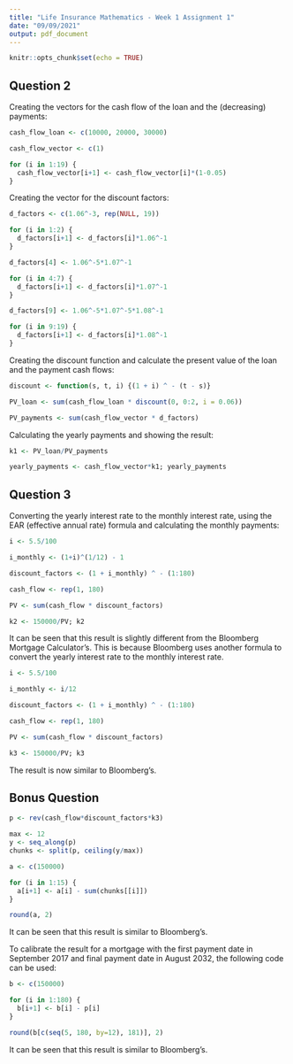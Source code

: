 ---
title: "Life Insurance Mathematics - Week 1 Assignment 1"
date: "09/09/2021"
output: pdf_document
---

\begin{center}
Group 3: Vu The Doan (12918687), Shagun Saini (13011448), Ngoc Nguyen (13009842), Aljer Lee Zhen Yee (12563412)
\end{center}

```{r setup, include=FALSE}
knitr::opts_chunk$set(echo = TRUE)
```

## Question 2
Creating the vectors for the cash flow of the loan and the (decreasing) payments:
```{r}
cash_flow_loan <- c(10000, 20000, 30000)

cash_flow_vector <- c(1)

for (i in 1:19) {
  cash_flow_vector[i+1] <- cash_flow_vector[i]*(1-0.05) 
}
```
Creating the vector for the discount factors:
``` {r}
d_factors <- c(1.06^-3, rep(NULL, 19))

for (i in 1:2) {
  d_factors[i+1] <- d_factors[i]*1.06^-1
}

d_factors[4] <- 1.06^-5*1.07^-1

for (i in 4:7) {
  d_factors[i+1] <- d_factors[i]*1.07^-1
}

d_factors[9] <- 1.06^-5*1.07^-5*1.08^-1

for (i in 9:19) {
  d_factors[i+1] <- d_factors[i]*1.08^-1
}
```
Creating the discount function and calculate the present value of the loan and the payment cash flows:
```{r}
discount <- function(s, t, i) {(1 + i) ^ - (t - s)}

PV_loan <- sum(cash_flow_loan * discount(0, 0:2, i = 0.06))

PV_payments <- sum(cash_flow_vector * d_factors)
```
Calculating the yearly payments and showing the result:
```{r}
k1 <- PV_loan/PV_payments

yearly_payments <- cash_flow_vector*k1; yearly_payments
```

## Question 3
Converting the yearly interest rate to the monthly interest rate, using the EAR (effective annual rate) formula and calculating the monthly payments:
```{r}
i <- 5.5/100

i_monthly <- (1+i)^(1/12) - 1

discount_factors <- (1 + i_monthly) ^ - (1:180)

cash_flow <- rep(1, 180)

PV <- sum(cash_flow * discount_factors)

k2 <- 150000/PV; k2
```
It can be seen that this result is slightly different from the Bloomberg Mortgage Calculator's. This is because Bloomberg uses another formula to convert the yearly interest rate to the monthly interest rate. 
```{r}
i <- 5.5/100

i_monthly <- i/12

discount_factors <- (1 + i_monthly) ^ - (1:180)

cash_flow <- rep(1, 180)

PV <- sum(cash_flow * discount_factors)

k3 <- 150000/PV; k3
```
The result is now similar to Bloomberg's.

## Bonus Question
```{r}
p <- rev(cash_flow*discount_factors*k3)

max <- 12
y <- seq_along(p)
chunks <- split(p, ceiling(y/max))

a <- c(150000)

for (i in 1:15) {
  a[i+1] <- a[i] - sum(chunks[[i]])
}

round(a, 2)
```
It can be seen that this result is similar to Bloomberg's.

To calibrate the result for a mortgage with the first payment date in September 2017 and final payment date in August 2032, the following code can be used:
```{r}
b <- c(150000)

for (i in 1:180) {
  b[i+1] <- b[i] - p[i]
}

round(b[c(seq(5, 180, by=12), 181)], 2)
```
It can be seen that this result is similar to Bloomberg's.